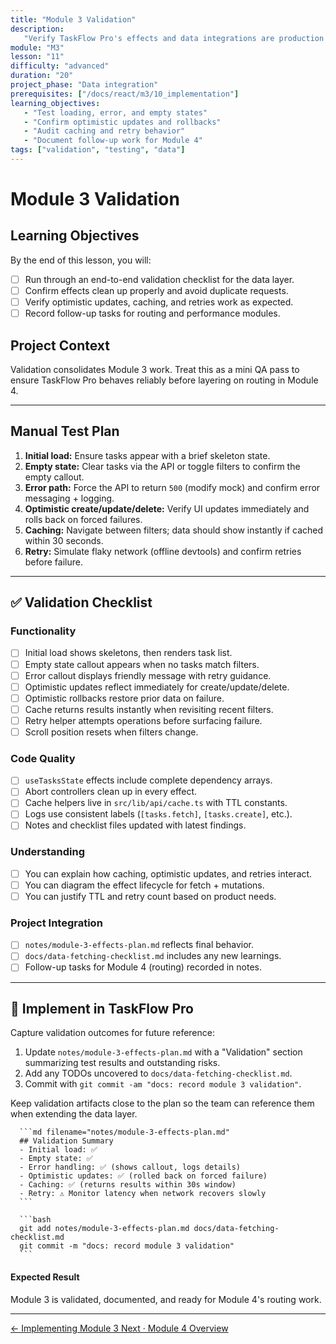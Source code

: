 ```yaml
---
title: "Module 3 Validation"
description:
   "Verify TaskFlow Pro's effects and data integrations are production ready."
module: "M3"
lesson: "11"
difficulty: "advanced"
duration: "20"
project_phase: "Data integration"
prerequisites: ["/docs/react/m3/10_implementation"]
learning_objectives:
   - "Test loading, error, and empty states"
   - "Confirm optimistic updates and rollbacks"
   - "Audit caching and retry behavior"
   - "Document follow-up work for Module 4"
tags: ["validation", "testing", "data"]
---
```



# Module 3 Validation

## Learning Objectives

By the end of this lesson, you will:

-  [ ] Run through an end-to-end validation checklist for the data layer.
-  [ ] Confirm effects clean up properly and avoid duplicate requests.
-  [ ] Verify optimistic updates, caching, and retries work as expected.
-  [ ] Record follow-up tasks for routing and performance modules.

## Project Context

Validation consolidates Module 3 work. Treat this as a mini QA pass to ensure
TaskFlow Pro behaves reliably before layering on routing in Module 4.

---

## Manual Test Plan

1. **Initial load:** Ensure tasks appear with a brief skeleton state.
2. **Empty state:** Clear tasks via the API or toggle filters to confirm the
   empty callout.
3. **Error path:** Force the API to return `500` (modify mock) and confirm error
   messaging + logging.
4. **Optimistic create/update/delete:** Verify UI updates immediately and rolls
   back on forced failures.
5. **Caching:** Navigate between filters; data should show instantly if cached
   within 30 seconds.
6. **Retry:** Simulate flaky network (offline devtools) and confirm retries
   before failure.

---

## ✅ Validation Checklist

### Functionality

-  [ ] Initial load shows skeletons, then renders task list.
-  [ ] Empty state callout appears when no tasks match filters.
-  [ ] Error callout displays friendly message with retry guidance.
-  [ ] Optimistic updates reflect immediately for create/update/delete.
-  [ ] Optimistic rollbacks restore prior data on failure.
-  [ ] Cache returns results instantly when revisiting recent filters.
-  [ ] Retry helper attempts operations before surfacing failure.
-  [ ] Scroll position resets when filters change.

### Code Quality

-  [ ] `useTasksState` effects include complete dependency arrays.
-  [ ] Abort controllers clean up in every effect.
-  [ ] Cache helpers live in `src/lib/api/cache.ts` with TTL constants.
-  [ ] Logs use consistent labels (`[tasks.fetch]`, `[tasks.create]`, etc.).
-  [ ] Notes and checklist files updated with latest findings.

### Understanding

-  [ ] You can explain how caching, optimistic updates, and retries interact.
-  [ ] You can diagram the effect lifecycle for fetch + mutations.
-  [ ] You can justify TTL and retry count based on product needs.

### Project Integration

-  [ ] `notes/module-3-effects-plan.md` reflects final behavior.
-  [ ] `docs/data-fetching-checklist.md` includes any new learnings.
-  [ ] Follow-up tasks for Module 4 (routing) recorded in notes.

---

## 🔨 Implement in TaskFlow Pro

Capture validation outcomes for future reference:

1. Update `notes/module-3-effects-plan.md` with a "Validation" section
   summarizing test results and outstanding risks.
2. Add any TODOs uncovered to `docs/data-fetching-checklist.md`.
3. Commit with `git commit -am "docs: record module 3 validation"`.

<Accordions type='single' className='mt-4'>
   <Accordion title='Solution Walkthrough'>
      <p>
         Keep validation artifacts close to the plan so the team can reference them when extending the data layer.
      </p>

      ```md filename="notes/module-3-effects-plan.md"
      ## Validation Summary
      - Initial load: ✅
      - Empty state: ✅
      - Error handling: ✅ (shows callout, logs details)
      - Optimistic updates: ✅ (rolled back on forced failure)
      - Caching: ✅ (returns results within 30s window)
      - Retry: ⚠️ Monitor latency when network recovers slowly
      ```

      ```bash
      git add notes/module-3-effects-plan.md docs/data-fetching-checklist.md
      git commit -m "docs: record module 3 validation"
      ```

   </Accordion>
</Accordions>

#### Expected Result

Module 3 is validated, documented, and ready for Module 4's routing work.

---

<div className='mt-8 flex justify-between'>
   <a
      href='/docs/react/m3/10_implementation'
      className='text-sm font-medium text-muted-foreground hover:text-foreground'
   >
      ← Implementing Module 3
   </a>
   <a
      href='/docs/react/m4/0_index'
      className='text-sm font-medium text-primary hover:text-primary/80'
   >
      Next · Module 4 Overview
   </a>
</div>

